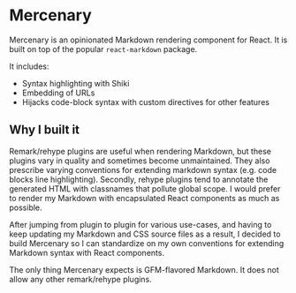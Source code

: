 <Meta title="Introduction" />

# Mercenary

Mercenary is an opinionated Markdown rendering component for React. It is built on top of the popular `react-markdown` package.

It includes:

- Syntax highlighting with Shiki
- Embedding of URLs
- Hijacks code-block syntax with custom directives for other features

## Why I built it

Remark/rehype plugins are useful when rendering Markdown, but these plugins vary in quality and sometimes become unmaintained. They also prescribe varying conventions for extending markdown syntax (e.g. code blocks line highlighting). Secondly, rehype plugins tend to annotate the generated HTML with classnames that pollute global scope. I would prefer to render my Markdown with encapsulated React components as much as possible.

After jumping from plugin to plugin for various use-cases, and having to keep updating my Markdown and CSS source files as a result, I decided to build Mercenary so I can standardize on my own conventions for extending Markdown syntax with React components.

The only thing Mercenary expects is GFM-flavored Markdown. It does not allow any other remark/rehype plugins.
